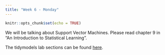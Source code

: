 ```yaml
---
title: "Week 6 - Monday"
---
```


```r
knitr::opts_chunk$set(echo = TRUE)
```

We will be talking about Support Vector Machines. Please read chapter 9 in "An Introduction to Statistical Learning".

The tidymodels lab sections can be found [here](https://emilhvitfeldt.github.io/ISLR-tidymodels-labs/support-vector-machines.html).
